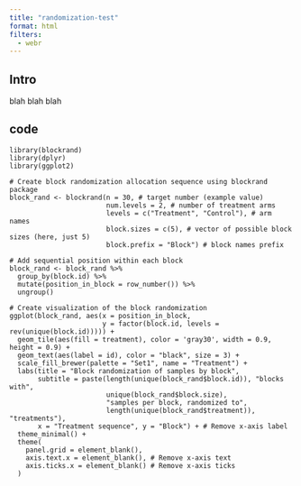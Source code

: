 ```yaml
---
title: "randomization-test"
format: html
filters:
  - webr
---
```


## Intro

blah blah blah

## code

```webr-r
library(blockrand)
library(dplyr)
library(ggplot2)

# Create block randomization allocation sequence using blockrand package
block_rand <- blockrand(n = 30, # target number (example value)
                        num.levels = 2, # number of treatment arms
                        levels = c("Treatment", "Control"), # arm names
                        block.sizes = c(5), # vector of possible block sizes (here, just 5)
                        block.prefix = "Block") # block names prefix

# Add sequential position within each block
block_rand <- block_rand %>%
  group_by(block.id) %>%
  mutate(position_in_block = row_number()) %>%
  ungroup()

# Create visualization of the block randomization
ggplot(block_rand, aes(x = position_in_block, 
                       y = factor(block.id, levels = rev(unique(block.id))))) +
  geom_tile(aes(fill = treatment), color = 'gray30', width = 0.9, height = 0.9) +
  geom_text(aes(label = id), color = "black", size = 3) +
  scale_fill_brewer(palette = "Set1", name = "Treatment") +
  labs(title = "Block randomization of samples by block",
       subtitle = paste(length(unique(block_rand$block.id)), "blocks with",
                        unique(block_rand$block.size),
                        "samples per block, randomized to",
                        length(unique(block_rand$treatment)), "treatments"),
       x = "Treatment sequence", y = "Block") + # Remove x-axis label
  theme_minimal() +
  theme(
    panel.grid = element_blank(),
    axis.text.x = element_blank(), # Remove x-axis text
    axis.ticks.x = element_blank() # Remove x-axis ticks
  )


```